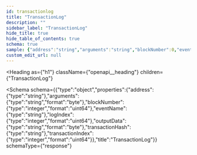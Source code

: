 ```yaml
---
id: transactionlog
title: "TransactionLog"
description: ""
sidebar_label: "TransactionLog"
hide_title: true
hide_table_of_contents: true
schema: true
sample: {"address":"string","arguments":"string","blockNumber":0,"eventName":"string","logIndex":0,"outputData":"string","transactionHash":"string","transactionIndex":0}
custom_edit_url: null
---
```



<Heading
  as={"h1"}
  className={"openapi__heading"}
  children={"TransactionLog"}
>
</Heading>





<Schema
  schema={{"type":"object","properties":{"address":{"type":"string"},"arguments":{"type":"string","format":"byte"},"blockNumber":{"type":"integer","format":"uint64"},"eventName":{"type":"string"},"logIndex":{"type":"integer","format":"uint64"},"outputData":{"type":"string","format":"byte"},"transactionHash":{"type":"string"},"transactionIndex":{"type":"integer","format":"uint64"}},"title":"TransactionLog"}}
  schemaType={"response"}
>
  
</Schema>
            